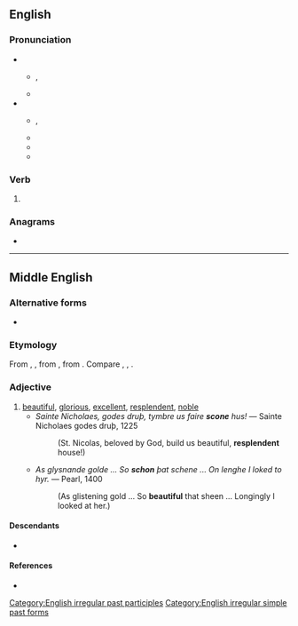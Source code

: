 ==English==

===Pronunciation===
* {{a|UK|RP|AusE|Canada}}
** {{enPR|shŏn}}, {{IPA|en|/ʃɒn/}}
** {{rhymes|en|ɒn}}
* {{a|US}}
** {{enPR|shōn}}, {{IPA|en|/ʃoʊn/}}
** {{rhymes|en|əʊn}}
** {{homophones|en|shown}}
** {{audio|en|en-us-shone.ogg|Audio (US)}}

===Verb===
{{head|en|verb form}}

# {{en-past of|shine}}

===Anagrams===
* {{anagrams|en|a=ehnos|hones|hosen}}

[[Category:English irregular past participles]]
[[Category:English irregular simple past forms]]

----

==Middle English==

===Alternative forms===
* {{alter|enm|schon|scone|shene}}

===Etymology===
From {{der|enm|ang|scȳne}}, {{m|ang|scēone||beautiful, fair, bright}}, from {{der|enm|gem-pro|*skauniz}}, from {{der|enm|ine-pro|*(s)ḱoun-||quick, dashing, beautiful}}. Compare {{cog|dum|scone||beautiful, bright}}, {{cog|nl|schoon||beautiful}}, {{cog|de|schön||beautiful}}.

===Adjective===
{{enm-adj}}

# [[beautiful]], [[glorious]], [[excellent]], [[resplendent]], [[noble]]
#* ''Sainte Nicholaes, godes druþ, tymbre us faire '''scone''' hus!'' &mdash; Sainte Nicholaes godes druþ, 1225
#*: (St. Nicolas, beloved by God, build us beautiful, '''resplendent''' house!)
#* ''As glysnande golde ... So '''schon''' þat schene ... On lenghe I loked to hyr.'' &mdash; Pearl, 1400
#*: (As glistening gold ... So '''beautiful''' that sheen ... Longingly I looked at her.)

====Descendants====
* {{desc|en|sheen}}

====References====
* {{R:MED Online|shẹ̄ne|adj|MED39873}}